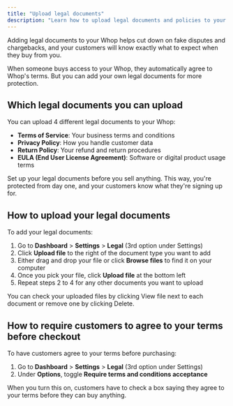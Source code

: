 ```yaml
---
title: "Upload legal documents"
description: "Learn how to upload legal documents and policies to your whop"
---
```


Adding legal documents to your Whop helps cut down on fake disputes and chargebacks, and your customers will know exactly what to expect when they buy from you.

When someone buys access to your Whop, they automatically agree to Whop's terms. But you can add your own legal documents for more protection.

## Which legal documents you can upload

You can upload 4 different legal documents to your Whop:

- **Terms of Service**: Your business terms and conditions
- **Privacy Policy**: How you handle customer data
- **Return Policy**: Your refund and return procedures
- **EULA (End User License Agreement)**: Software or digital product usage terms

<Tip>
  Set up your legal documents before you sell anything. This way, you're protected from day one, and your customers know what they're signing up for.
</Tip>


## How to upload your legal documents

To add your legal documents:

1. Go to **Dashboard** \> **Settings** \> **Legal** (3rd option under Settings)
2. Click **Upload file** to the right of the document type you want to add
3. Either drag and drop your file or click **Browse files** to find it on your computer
4. Once you pick your file, click **Upload file** at the bottom left
5. Repeat steps 2 to 4 for any other documents you want to upload

<Tip>
  You can check your uploaded files by clicking View file next to each document or remove one by clicking Delete.
</Tip>


## How to require customers to agree to your terms before checkout

To have customers agree to your terms before purchasing:

1. Go to **Dashboard** \> **Settings** \> **Legal** (3rd option under Settings)
2. Under **Options**, toggle **Require terms and conditions acceptance**

<Tip>
  When you turn this on, customers have to check a box saying they agree to your terms before they can buy anything.
</Tip>